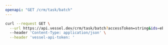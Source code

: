 ```yaml
---
openapi: "GET /crm/task/batch"
---
```


<RequestExample>

```bash Request
curl --request GET \
  --url https://api.vessel.dev/crm/task/batch?accessToken=string&ids=eb84649fd7a5145b93c349bde55dd88d,b3b04a80af4190796185c527e7b9933c \
  --header 'Content-Type: application/json' \
  --header 'vessel-api-token: '
```

</RequestExample>

